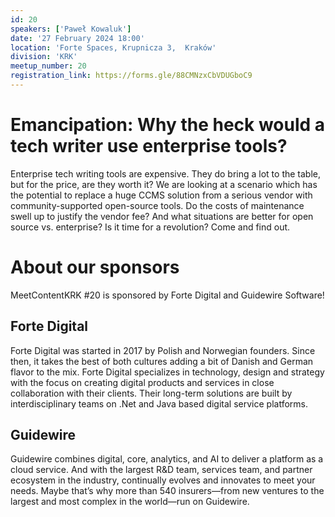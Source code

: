 ```yaml
---
id: 20
speakers: ['Paweł Kowaluk']
date: '27 February 2024 18:00'
location: 'Forte Spaces, Krupnicza 3,  Kraków'
division: 'KRK'
meetup_number: 20
registration_link: https://forms.gle/88CMNzxCbVDUGboC9
---
```


# Emancipation: Why the heck would a tech writer use enterprise tools?

Enterprise tech writing tools are expensive. They do bring a lot to the table,
but for the price, are they worth it? We are looking at a scenario which has the
potential to replace a huge CCMS solution from a serious vendor with
community-supported open-source tools. Do the costs of maintenance swell up to
justify the vendor fee? And what situations are better for open source vs.
enterprise? Is it time for a revolution? Come and find out.

# About our sponsors

MeetContentKRK #20 is sponsored by Forte Digital and Guidewire Software!

## Forte Digital

Forte Digital was started in 2017 by Polish and Norwegian founders. Since then,
it takes the best of both cultures adding a bit of Danish and German flavor to
the mix. Forte Digital specializes in technology, design and strategy with the
focus on creating digital products and services in close collaboration with
their clients. Their long-term solutions are built by interdisciplinary teams on
.Net and Java based digital service platforms.

## Guidewire

Guidewire combines digital, core, analytics, and AI to deliver a platform as a
cloud service. And with the largest R&D team, services team, and partner
ecosystem in the industry, continually evolves and innovates to meet your needs.
Maybe that’s why more than 540 insurers—from new ventures to the largest and
most complex in the world—run on Guidewire.
